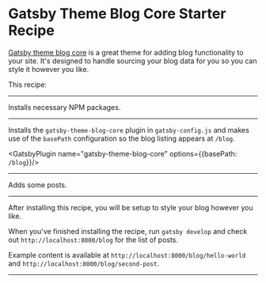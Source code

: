# Gatsby Theme Blog Core Starter Recipe

[Gatsby theme blog core](https://www.gatsbyjs.org/packages/gatsby-theme-blog-core/) is a great theme for adding blog functionality to your site. It's designed to handle sourcing your blog data for you so you can style it however you like.

This recipe:

---

Installs necessary NPM packages.

<NPMPackage name="gatsby-theme-blog-core" />

---

Installs the `gatsby-theme-blog-core` plugin in `gatsby-config.js` and makes use of the `basePath` configuration so the blog listing appears at `/blog`.

<GatsbyPlugin name="gatsby-theme-blog-core" options={{basePath: `/blog`}}/>

---

Adds some posts.

<File path="content/posts/hello-world.md" content="https://gist.githubusercontent.com/laurieontech/c4729983c08e759cd10bf6a708ee2c0f/raw/ed8e1e5f6542928ac74f5ac3855db246e6980754/hello-world-post.md"/>
<File path="content/posts/second-post.md" content="https://gist.githubusercontent.com/laurieontech/6957cd524dbbf0503682fad759001893/raw/eba38eb3048c190388f5348944d5114930fe4591/second-post.md"/>

---

After installing this recipe, you will be setup to style your blog however you like.

When you've finished installing the recipe, run `gatsby develop` and check out `http://localhost:8000/blog` for the list of posts.

Example content is available at `http://localhost:8000/blog/hello-world` and `http://localhost:8000/blog/second-post`.

---
